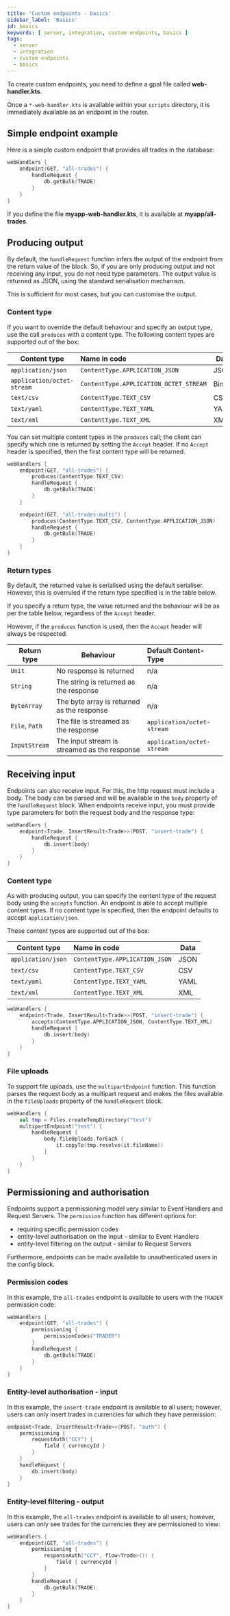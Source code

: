 ```yaml
---
title: 'Custom endpoints - basics'
sidebar_label: 'Basics'
id: basics
keywords: [ server, integration, custom endpoints, basics ]
tags:
  - server
  - integration
  - custom endpoints
  - basics
---
```


To create custom endpoints, you need to define a gpal file called **web-handler.kts**.

Once a `*-web-handler.kts` is available within your `scripts` directory, it is immediately available as an endpoint in the router.

## Simple endpoint example

Here is a simple custom endpoint that provides all trades in the database:

```kotlin
webHandlers {
    endpoint(GET, "all-trades") {
        handleRequest {
            db.getBulk(TRADE)
        }
    }
}
```

If you define the file **myapp-web-handler.kts**, it is available at **myapp/all-trades**. 

## Producing output

By default, the `handleRequest` function infers the output of the endpoint from the return value of the block. So, if you are only producing output and not receiving any input, you do not need type parameters. The output value is returned as JSON, using the standard serialisation mechanism. 

This is sufficient for most cases, but you can customise the output.

### Content type

If you want to override the default behaviour and specify an output type, use the call `produces` with a content type. The following content types are supported out of the box:

| Content type               | Name in code                           | Data   |
|----------------------------|:---------------------------------------|--------|
| `application/json`         | `ContentType.APPLICATION_JSON`         | JSON   |
| `application/octet-stream` | `ContentType.APPLICATION_OCTET_STREAM` | Binary |
| `text/csv`                 | `ContentType.TEXT_CSV`                 | CSV    |
| `text/yaml`                | `ContentType.TEXT_YAML`                | YAML   |
| `text/xml`                 | `ContentType.TEXT_XML`                 | XML    |

You can set multiple content types in the `produces` call; the client can specify which one is returned by setting the `Accept` header. If no `Accept` header is specified, then the first content type will be returned. 

```kotlin
webHandlers {
    endpoint(GET, "all-trades") {
        produces(ContentType.TEXT_CSV)
        handleRequest {
            db.getBulk(TRADE)
        }
    }

    endpoint(GET, "all-trades-multi") {
        produces(ContentType.TEXT_CSV, ContentType.APPLICATION_JSON)
        handleRequest {
            db.getBulk(TRADE)
        }
    }
}
```

### Return types

By default, the returned value is serialised using the default serialiser. However, this is overruled if the return type specified is in the table below. 

If you specify a return type, the value returned and the behaviour will be as per the table below, regardless of the `Accept` header. 

However, if the `produces` function is used, then the `Accept` header will always be respected. 

| Return type    | Behaviour                                    | Default Content-Type       |
|----------------|----------------------------------------------|:---------------------------|
| `Unit`         | No response is returned                      | n/a                        |
| `String`       | The string is returned as the response       | n/a                        |
| `ByteArray`    | The byte array is returned as the response   | n/a                        |
| `File`, `Path` | The file is streamed as the response         | `application/octet-stream` |
| `InputStream`  | The input stream is streamed as the response | `application/octet-stream` |

## Receiving input

Endpoints can also receive input. For this, the http request must include a body. The body can be parsed and will be available in the `body` property of the `handleRequest` block. When endpoints receive input, you must provide type parameters for both the request body and the response type:

```kotlin
webHandlers {
    endpoint<Trade, InsertResult<Trade>>(POST, "insert-trade") {
        handleRequest {
            db.insert(body)
        }
    }
}
```

### Content type

As with producing output, you can specify the content type of the request body using the `accepts` function. An endpoint is able to accept multiple content types. If no content type is specified, then the endpoint defaults to accept `application/json`. 

These content types are supported out of the box:

| Content type               | Name in code                           | Data   |
|----------------------------|:---------------------------------------|--------|
| `application/json`         | `ContentType.APPLICATION_JSON`         | JSON   |
| `text/csv`                 | `ContentType.TEXT_CSV`                 | CSV    |
| `text/yaml`                | `ContentType.TEXT_YAML`                | YAML   |
| `text/xml`                 | `ContentType.TEXT_XML`                 | XML    |


```kotlin
webHandlers {
    endpoint<Trade, InsertResult<Trade>>(POST, "insert-trade") {
        accepts(ContentType.APPLICATION_JSON, ContentType.TEXT_XML)
        handleRequest {
            db.insert(body)
        }
    }
}
```

### File uploads

To support file uploads, use the `multipartEndpoint` function. This function parses the request body as a multipart request and makes the files available in the `fileUploads` property of the `handleRequest` block.

```kotlin
webHandlers {
    val tmp = Files.createTempDirectory("test")
    multipartEndpoint("test") {
        handleRequest {
            body.fileUploads.forEach {
                it.copyTo(tmp.resolve(it.fileName))
            }
        }
    }
}
```

## Permissioning and authorisation

Endpoints support a permissioning model very similar to Event Handlers and Request Servers. The `permission` function has different options for: 
* requiring specific permission codes
* entity-level authorisation on the input - similar to Event Handlers
* entity-level filtering on the output - similar to Request Servers

Furthermore, endpoints can be made available to unauthenticated users in the config block.

### Permission codes

In this example, the `all-trades` endpoint is available to users with the `TRADER` permission code:

```kotlin
webHandlers {
    endpoint(GET, "all-trades") {
        permissioning {
            permissionCodes("TRADER")
        }
        handleRequest {
            db.getBulk(TRADE)
        }
    }
}
```

### Entity-level authorisation - input 

In this example, the `insert-trade` endpoint is available to all users; however, users can only insert trades in currencies for which they have permission:

```kotlin 
endpoint<Trade, InsertResult<Trade>>(POST, "auth") {
    permissioning {
        requestAuth("CCY") {
            field { currencyId }
        }
    }
    handleRequest {
        db.insert(body)
    }
}
```

### Entity-level filtering - output

In this example, the `all-trades` endpoint is available to all users; however, users can only see trades for the currencies they are permissioned to view:

```kotlin
webHandlers {
    endpoint(GET, "all-trades") {
        permissioning {
            responseAuth("CCY", flow<Trade>()) {
                field { currencyId }
            }
        }
        handleRequest {
            db.getBulk(TRADE)
        }
    }
}
```
